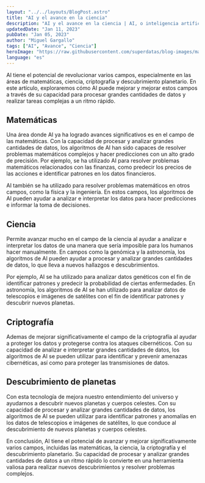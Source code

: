 ```yaml
---
layout: "../../layouts/BlogPost.astro"
title: "AI y el avance en la ciencia"
description: "AI y el avance en la ciencia | AI, o inteligencia artificial, es un campo que está creciendo rápidamente y tiene el potencial de revolucionar una amplia variedad de industrias. En este artículo, exploraremos solo algunas de las muchas razones por las que AI es un recurso valioso para empresas de todo tipo."
updatedDate: "Jan 11, 2023"
pubDate: "Jan 05, 2023"
author: "Miguel Gargallo"
tags: ["AI", "Avance", "Ciencia"]
heroImage: "https://raw.githubusercontent.com/superdatas/blog-images/main/generic/miguelgargalloblog.png"
language: "es"
---
```


AI tiene el potencial de revolucionar varios campos, especialmente en las áreas de matemáticas, ciencia, criptografía y descubrimiento planetario. En este artículo, exploraremos cómo AI puede mejorar y mejorar estos campos a través de su capacidad para procesar grandes cantidades de datos y realizar tareas complejas a un ritmo rápido.

## Matemáticas

Una área donde AI ya ha logrado avances significativos es en el campo de las matemáticas. Con la capacidad de procesar y analizar grandes cantidades de datos, los algoritmos de AI han sido capaces de resolver problemas matemáticos complejos y hacer predicciones con un alto grado de precisión. Por ejemplo, se ha utilizado AI para resolver problemas matemáticos relacionados con las finanzas, como predecir los precios de las acciones e identificar patrones en los datos financieros.

AI también se ha utilizado para resolver problemas matemáticos en otros campos, como la física y la ingeniería. En estos campos, los algoritmos de AI pueden ayudar a analizar e interpretar los datos para hacer predicciones e informar la toma de decisiones.

## Ciencia

Permite avanzar mucho en el campo de la ciencia al ayudar a analizar e interpretar los datos de una manera que sería imposible para los humanos hacer manualmente. En campos como la genómica y la astronomía, los algoritmos de AI pueden ayudar a procesar y analizar grandes cantidades de datos, lo que lleva a nuevos hallazgos e descubrimientos.

Por ejemplo, AI se ha utilizado para analizar datos genéticos con el fin de identificar patrones y predecir la probabilidad de ciertas enfermedades. En astronomía, los algoritmos de AI se han utilizado para analizar datos de telescopios e imágenes de satélites con el fin de identificar patrones y descubrir nuevos planetas.

## Criptografía

Ademas de mejorar significativamente el campo de la criptografía al ayudar a proteger los datos y protegerse contra los ataques cibernéticos. Con su capacidad de analizar e interpretar grandes cantidades de datos, los algoritmos de AI se pueden utilizar para identificar y prevenir amenazas cibernéticas, así como para proteger las transmisiones de datos.

## Descubrimiento de planetas

Con esta tecnología de mejora nuestro entendimiento del universo y ayudarnos a descubrir nuevos planetas y cuerpos celestes. Con su capacidad de procesar y analizar grandes cantidades de datos, los algoritmos de AI se pueden utilizar para identificar patrones y anomalías en los datos de telescopios e imágenes de satélites, lo que conduce al descubrimiento de nuevos planetas y cuerpos celestes.

En conclusión, AI tiene el potencial de avanzar y mejorar significativamente varios campos, incluidas las matemáticas, la ciencia, la criptografía y el descubrimiento planetario. Su capacidad de procesar y analizar grandes cantidades de datos a un ritmo rápido lo convierte en una herramienta valiosa para realizar nuevos descubrimientos y resolver problemas complejos.